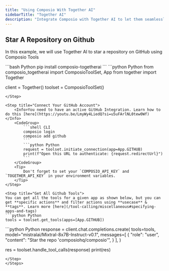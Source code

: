 ```yaml
---
title: "Using Composio With Together AI"
sidebarTitle: "Together AI"
description: "Integrate Composio with Together AI to let them seamlessly interact with external apps"
---
```


## Star A Repository on Github
In this example, we will use Together AI to star a repository on GitHub using Composio Tools

<Steps>
<Step title="Install Packages">
```bash Python
pip install composio-togetherai
```
</Step>
<Step title="Import Libraries & Initialize ComposioToolSet & Together Client">
```python Python
from composio_togetherai import ComposioToolSet, App
from together import Together

client = Together()
toolset = ComposioToolSet()
```
</Step>

<Step title="Connect Your GitHub Account">
    <Info>You need to have an active GitHub Integration. Learn how to do this [here](https://youtu.be/LmyWy4LiedQ?si=u5uFArlNL0tew0Wf)</Info>
    <CodeGroup>
        ```shell CLI
        composio login
        composio add github
        ```
        ```python Python
        request = toolset.initiate_connection(app=App.GITHUB)
        print(f"Open this URL to authenticate: {request.redirectUrl}")
        ```
    </CodeGroup>
    <Tip>
        Don't forget to set your `COMPOSIO_API_KEY` and `TOGETHER_API_KEY` in your environment variables.
    </Tip>
</Step>

<Step title="Get All Github Tools">
You can get all the tools for a given app as shown below, but you can get **specific actions** and filter actions using **usecase** & **tags**. Learn more [here](/tool-calling/miscellaneous#specifying-apps-and-tags)
```python Python
tools = toolset.get_tools(apps=[App.GITHUB])
```

</Step>
<Step title="Create a Chat Completion with Tools">
```python Python
response = client.chat.completions.create(
    tools=tools,
    model="mistralai/Mixtral-8x7B-Instruct-v0.1",
    messages=[
        {
            "role": "user",
            "content": "Star the repo 'composiohq/composio'",
        }
    ],
)

res = toolset.handle_tool_calls(response)
print(res)
```
</Step>
</Steps>
